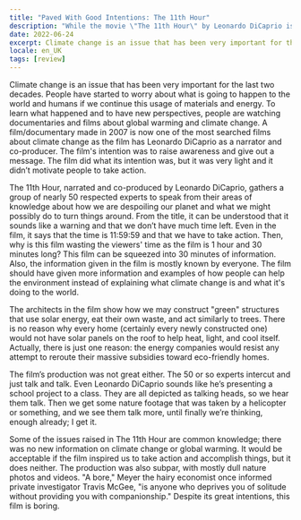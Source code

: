 ```yaml
---
title: "Paved With Good Intentions: The 11th Hour"
description: "While the movie \"The 11th Hour\" by Leonardo DiCaprio is created with nice thoughts, the execution is not so well thought"
date: 2022-06-24
excerpt: Climate change is an issue that has been very important for the last two decades. People have started to worry about what is going to happen to the world and humans if we continue this usage of materials and energy. To learn what happened and to have new perspectives, people are watching documentaries and films about global warming and climate change. A film/documentary made in 2007 is now one of the most searched films about climate change as the film has Leonardo DiCaprio as a narrator and co-producer. The film's intention was to raise awareness and give out a message. The film did what its intention was, but it was very light and it didn’t motivate people to take action.
locale: en_UK
tags: [review]
---
```

Climate change is an issue that has been very important for the last two decades. People have started to worry about what is going to happen to the world and humans if we continue this usage of materials and energy. To learn what happened and to have new perspectives, people are watching documentaries and films about global warming and climate change. A film/documentary made in 2007 is now one of the most searched films about climate change as the film has Leonardo DiCaprio as a narrator and co-producer. The film's intention was to raise awareness and give out a message. The film did what its intention was, but it was very light and it didn’t motivate people to take action.

The 11th Hour, narrated and co-produced by Leonardo DiCaprio, gathers a group of nearly 50 respected experts to speak from their areas of knowledge about how we are despoiling our planet and what we might possibly do to turn things around. From the title, it can be understood that it sounds like a warning and that we don’t have much time left. Even in the film, it says that the time is 11:59:59 and that we have to take action. Then, why is this film wasting the viewers' time as the film is 1 hour and 30 minutes long? This film can be squeezed into 30 minutes of information. Also, the information given in the film is mostly known by everyone. The film should have given more information and examples of how people can help the environment instead of explaining what climate change is and what it's doing to the world. 

The architects in the film show how we may construct "green" structures that use solar energy, eat their own waste, and act similarly to trees. There is no reason why every home (certainly every newly constructed one) would not have solar panels on the roof to help heat, light, and cool itself. Actually, there is just one reason: the energy companies would resist any attempt to reroute their massive subsidies toward eco-friendly homes. 

The film’s production was not great either. The 50 or so experts intercut and just talk and talk. Even Leonardo DiCaprio sounds like he’s presenting a school project to a class. They are all depicted as talking heads, so we hear them talk. Then we get some nature footage that was taken by a helicopter or something, and we see them talk more, until finally we’re thinking, enough already; I get it. 

Some of the issues raised in The 11th Hour are common knowledge; there was no new information on climate change or global warming. It would be acceptable if the film inspired us to take action and accomplish things, but it does neither. The production was also subpar, with mostly dull nature photos and videos. "A bore," Meyer the hairy economist once informed private investigator Travis McGee, "is anyone who deprives you of solitude without providing you with companionship." Despite its great intentions, this film is boring.